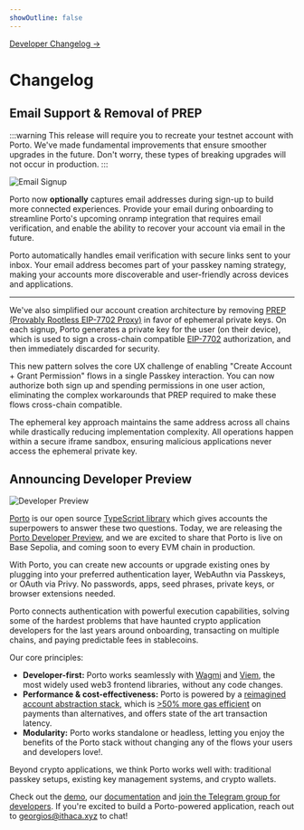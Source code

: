 ```yaml
---
showOutline: false
---
```



<div className="absolute top-11 right-12 z-10">
  <a
    className="text-sm text-accent font-[400]"
    href="https://github.com/ithacaxyz/porto/releases"
    target="_blank"
    rel="noopener noreferrer"
  >
    Developer Changelog →
  </a>
</div>

# Changelog

## Email Support & Removal of PREP

<ChangelogDate date="2025-06-12" />

:::warning
This release will require you to recreate your testnet account with Porto. We've made fundamental improvements that ensure smoother upgrades in the future. Don't worry, these types of breaking upgrades will not occur in production.
:::

<div className="flex justify-center">
  <img className="w-[300px]" src="/email-signup.png" alt="Email Signup" />
</div>

Porto now **optionally** captures email addresses during sign-up to build more connected experiences. 
Provide your email during onboarding to streamline Porto's upcoming onramp integration that requires email 
verification, and enable the ability to recover your account via email in the future.

Porto automatically handles email verification with secure links sent to your inbox. 
Your email address becomes part of your passkey naming strategy, making your accounts more discoverable 
and user-friendly across devices and applications.

---

We've also simplified our account creation architecture by removing [PREP (Provably Rootless EIP-7702 Proxy)](https://blog.biconomy.io/prep-deep-dive/) 
in favor of ephemeral private keys. On each signup, Porto generates a private key for the user (on their device), 
which is used to sign a cross-chain compatible [EIP-7702](https://eips.ethereum.org/EIPS/eip-7702) authorization, 
and then immediately discarded for security.

This new pattern solves the core UX challenge of enabling "Create Account + Grant Permission" flows in a 
single Passkey interaction. You can now authorize both sign up and spending permissions in 
one user action, eliminating the complex workarounds that PREP required to make these flows 
cross-chain compatible.

The ephemeral key approach maintains the same address across all chains while drastically reducing 
implementation complexity. All operations happen within a secure iframe sandbox, ensuring malicious 
applications never access the ephemeral private key.

## Announcing Developer Preview

<ChangelogDate date="2025-05-28" />

![Developer Preview](./porto-dev.png)

[Porto](https://ithaca.xyz/updates/porto) is our open source [TypeScript library](https://github.com/ithacaxyz/porto) which gives accounts the superpowers to answer these two questions. Today, we are releasing the [Porto Developer Preview](https://porto.sh), and we are excited to share that Porto is live on Base Sepolia, and coming soon to every EVM chain in production.

With Porto, you can create new accounts or upgrade existing ones by plugging into your preferred authentication layer, WebAuthn via Passkeys, or OAuth via Privy. No passwords, apps, seed phrases, private keys, or browser extensions needed.

Porto connects authentication with powerful execution capabilities⁠, solving some of the hardest problems that have haunted crypto application developers for the last years around onboarding, transacting on multiple chains, and paying predictable fees in stablecoins.

Our core principles:

- **Developer-first:** Porto works seamlessly with [Wagmi](https://github.com/wevm/wagmi) and [Viem](https://github.com/wevm/viem), the most widely used web3 frontend libraries, without any code changes.
- **Performance & cost-effectiveness:** Porto is powered by a  [reimagined account abstraction stack](https://porto.sh/contracts), which is [>50% more gas efficient](https://porto.sh/contracts/benchmarks) on payments than alternatives, and offers state of the art transaction latency.
- **Modularity:** Porto works standalone or headless, letting you enjoy the benefits of the Porto stack without changing any of the flows your users and developers love!.

Beyond crypto applications, we think Porto works well with: traditional passkey setups, existing key management systems, and crypto wallets.

Check out the [demo](https://porto.sh), our [documentation](https://porto.sh/sdk) and [join the Telegram group for developers](https://t.me/porto_devs). If you're excited to build a Porto-powered application, reach out to [georgios@ithaca.xyz](mailto:georgios@ithaca.xyz) to chat!
